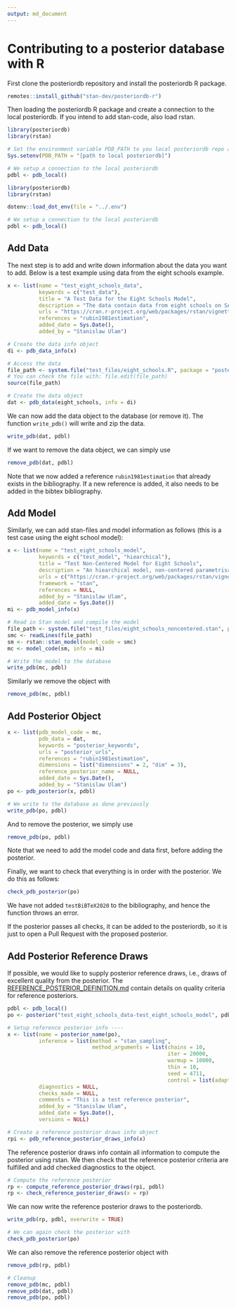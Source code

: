 ```yaml
---
output: md_document
---
```


<!-- CONTRIBUTING.md is generated from CONTRIBUTING.Rmd. Please edit that file -->

Contributing to a posterior database with R
============

First clone the posteriordb repository and install the posteriordb R package.

```r
remotes::install_github("stan-dev/posteriordb-r")
```

Then loading the posteriordb R package and create a connection to the local posteriordb. If you intend to add stan-code, also load rstan.

```r
library(posteriordb)
library(rstan)

# Set the environment variable PDB_PATH to you local posteriordb repo as
Sys.setenv(PDB_PATH = "[path to local posteriordb]")

# We setup a connection to the local posteriordb
pdbl <- pdb_local()
```

```r
library(posteriordb)
library(rstan)

dotenv::load_dot_env(file = "../.env")

# We setup a connection to the local posteriordb
pdbl <- pdb_local()
```

## Add Data

The next step is to add and write down information about the data you want to add. Below is a test example using data from the eight schools example.


```r
x <- list(name = "test_eight_schools_data",
          keywords = c("test_data"),
          title = "A Test Data for the Eight Schools Model",
          description = "The data contain data from eight schools on SAT scores.",
          urls = "https://cran.r-project.org/web/packages/rstan/vignettes/rstan.html",
          references = "rubin1981estimation",
          added_date = Sys.Date(),
          added_by = "Stanislaw Ulam")

# Create the data info object
di <- pdb_data_info(x)

# Access the data
file_path <- system.file("test_files/eight_schools.R", package = "posteriordb")
# You can check the file with: file.edit(file_path)
source(file_path)

# Create the data object
dat <- pdb_data(eight_schools, info = di)
```


We can now add the data object to the database (or remove it). The function ```write_pdb()``` will write and zip the data.

```r
write_pdb(dat, pdbl)
```

If we want to remove the data object, we can simply use

```r
remove_pdb(dat, pdbl)
```

Note that we now added a reference `rubin1981estimation` that already exists in the bibliography. If a new reference is added, it also needs to be added in the bibtex bibliography.

## Add Model

Similarly, we can add stan-files and model information as follows (this is a test case using the eight school model): 

```r
x <- list(name = "test_eight_schools_model",
          keywords = c("test_model", "hiearchical"),
          title = "Test Non-Centered Model for Eight Schools",
          description = "An hiearchical model, non-centered parametrisation.",
          urls = c("https://cran.r-project.org/web/packages/rstan/vignettes/rstan.html"),
          framework = "stan",
          references = NULL,
          added_by = "Stanislaw Ulam",
          added_date = Sys.Date())
mi <- pdb_model_info(x)

# Read in Stan model and compile the model
file_path <- system.file("test_files/eight_schools_noncentered.stan", package = "posteriordb")
smc <- readLines(file_path)
sm <- rstan::stan_model(model_code = smc)
mc <- model_code(sm, info = mi)

# Write the model to the database
write_pdb(mc, pdbl)
```

Similarly we remove the object with
```r
remove_pdb(mc, pdbl)
```


## Add Posterior Object

```r
x <- list(pdb_model_code = mc,
          pdb_data = dat,
          keywords = "posterior_keywords",
          urls = "posterior_urls",
          references = "rubin1981estimation",
          dimensions = list("dimensions" = 2, "dim" = 3),
          reference_posterior_name = NULL,
          added_date = Sys.Date(),
          added_by = "Stanislaw Ulam")
po <- pdb_posterior(x, pdbl)

# We write to the database as done previously
write_pdb(po, pdbl)
```

And to remove the posterior, we simply use
```r
remove_pdb(po, pdbl)
```

Note that we need to add the model code and data first, before adding the posterior.

Finally, we want to check that everything is in order with the posterior. We do this as follows:

```r
check_pdb_posterior(po)
```
We have not added `testBiBTeX2020` to the bibliography, and hence the function throws an error.

If the posterior passes all checks, it can be added to the posteriordb, so it is just to open a Pull Request with the proposed posterior.


## Add Posterior Reference Draws

If possible, we would like to supply posterior reference draws, i.e., draws of excellent quality from the posterior. The [REFERENCE_POSTERIOR_DEFINITION.md](https://github.com/MansMeg/posteriordb/blob/master/doc/REFERENCE_POSTERIOR_DEFINITION.md) contain details on quality criteria for reference posteriors.

```r
pdbl <- pdb_local()
po <- posterior("test_eight_schools_data-test_eight_schools_model", pdbl)

# Setup reference posterior info ----
x <- list(name = posterior_name(po),
          inference = list(method = "stan_sampling",
                           method_arguments = list(chains = 10,
                                                   iter = 20000,
                                                   warmup = 10000,
                                                   thin = 10,
                                                   seed = 4711,
                                                   control = list(adapt_delta = 0.92))),
          diagnostics = NULL,
          checks_made = NULL,
          comments = "This is a test reference posterior",
          added_by = "Stanislaw Ulam",
          added_date = Sys.Date(),
          versions = NULL)

# Create a reference posterior draws info object
rpi <- pdb_reference_posterior_draws_info(x)
```

The reference posterior draws info contain all information to compute the posterior using rstan. We then check that the reference posterior criteria are fulfilled and add checked diagnostics to the object.

```r
# Compute the reference posterior
rp <- compute_reference_posterior_draws(rpi, pdbl)
rp <- check_reference_posterior_draws(x = rp)
```

We can now write the reference posterior draws to the posteriordb.

```r
write_pdb(rp, pdbl, overwrite = TRUE)

# We can again check the posterior with
check_pdb_posterior(po)
```

We can also remove the reference posterior object with
```r
remove_pdb(rp, pdbl)
```

```r
# Cleanup
remove_pdb(mc, pdbl)
remove_pdb(dat, pdbl)
remove_pdb(po, pdbl)
```


